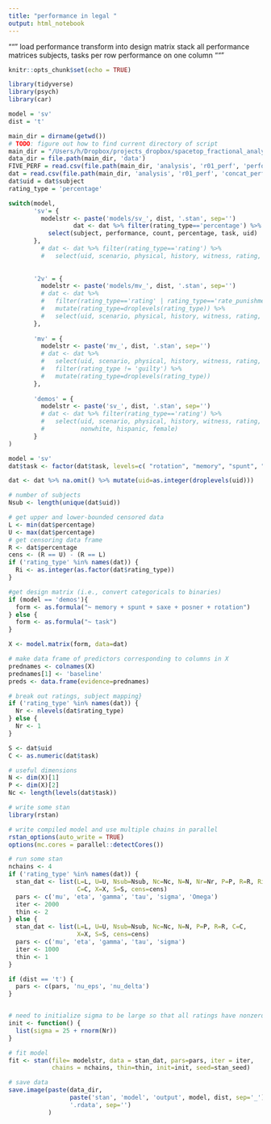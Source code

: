 ```yaml
---
title: "performance in legal "
output: html_notebook
---
```


"""
load performance
transform into design matrix
stack all performance matrices
subjects, tasks per row
performance on one column
"""
```r
knitr::opts_chunk$set(echo = TRUE)
```

```r
library(tidyverse)
library(psych)
library(car)

```

```r
model = 'sv'
dist = 't'

```

```r
main_dir = dirname(getwd())
# TODO: figure out how to find current directory of script
main_dir = "/Users/h/Dropbox/projects_dropbox/spacetop_fractional_analysis"
data_dir = file.path(main_dir, 'data')
FIVE_PERF = read.csv(file.path(main_dir, 'analysis', 'r01_perf', 'performance.csv'))
dat = read.csv(file.path(main_dir, 'analysis', 'r01_perf', 'concat_perf.csv'))
dat$uid = dat$subject
rating_type = 'percentage'
```

```r
switch(model, 
       'sv'= {
         modelstr <- paste('models/sv_', dist, '.stan', sep='')
                  dat <- dat %>% filter(rating_type=='percentage') %>% 
           select(subject, performance, count, percentage, task, uid)
       },
         # dat <- dat %>% filter(rating_type=='rating') %>% 
         #   select(uid, scenario, physical, history, witness, rating, group)
       
       
       '2v' = {
         modelstr <- paste('models/mv_', dist, '.stan', sep='')
         # dat <- dat %>% 
         #   filter(rating_type=='rating' | rating_type=='rate_punishment') %>% 
         #   mutate(rating_type=droplevels(rating_type)) %>%
         #   select(uid, scenario, physical, history, witness, rating, rating_type, group) 
       },
       
       'mv' = {
         modelstr <- paste('mv_', dist, '.stan', sep='')
         # dat <- dat %>% 
         #   select(uid, scenario, physical, history, witness, rating, rating_type, group) %>%
         #   filter(rating_type != 'guilty') %>%
         #   mutate(rating_type=droplevels(rating_type))
       },
       
       'demos' = {
         modelstr <- paste('sv_', dist, '.stan', sep='')
         # dat <- dat %>% filter(rating_type=='rating') %>% 
         #   select(uid, scenario, physical, history, witness, rating, group,
         #          nonwhite, hispanic, female)
       }
)

```

```r
model = 'sv'
dat$task <- factor(dat$task, levels=c( "rotation", "memory", "spunt", "saxe", "posner"))
```


```r
dat <- dat %>% na.omit() %>% mutate(uid=as.integer(droplevels(uid)))

```
```r
# number of subjects
Nsub <- length(unique(dat$uid))

# get upper and lower-bounded censored data
L <- min(dat$percentage)
U <- max(dat$percentage)
# get censoring data frame
R <- dat$percentage
cens <- (R == U) - (R == L)
if ('rating_type' %in% names(dat)) {
  Ri <- as.integer(as.factor(dat$rating_type))
}

#get design matrix (i.e., convert categoricals to binaries)
if (model == 'demos'){
  form <- as.formula("~ memory + spunt + saxe + posner + rotation")
} else {
  form <- as.formula("~ task")
}

X <- model.matrix(form, data=dat)
```


```r
# make data frame of predictors corresponding to columns in X
prednames <- colnames(X)
prednames[1] <- 'baseline'
preds <- data.frame(evidence=prednames)

```

```r
# break out ratings, subject mapping}
if ('rating_type' %in% names(dat)) {
  Nr <- nlevels(dat$rating_type) 
} else {
  Nr <- 1
}
```

```r
S <- dat$uid
C <- as.numeric(dat$task)

# useful dimensions
N <- dim(X)[1]
P <- dim(X)[2]
Nc <- length(levels(dat$task))
```


```r

# write some stan
library(rstan)

# write compiled model and use multiple chains in parallel
rstan_options(auto_write = TRUE)
options(mc.cores = parallel::detectCores())

# run some stan
nchains <- 4
if ('rating_type' %in% names(dat)) {
  stan_dat <- list(L=L, U=U, Nsub=Nsub, Nc=Nc, N=N, Nr=Nr, P=P, R=R, Ri=Ri,
                   C=C, X=X, S=S, cens=cens)
  pars <- c('mu', 'eta', 'gamma', 'tau', 'sigma', 'Omega')
  iter <- 2000
  thin <- 2
} else {
  stan_dat <- list(L=L, U=U, Nsub=Nsub, Nc=Nc, N=N, P=P, R=R, C=C,
                   X=X, S=S, cens=cens)
  pars <- c('mu', 'eta', 'gamma', 'tau', 'sigma')
  iter <- 1000
  thin <- 1
}

if (dist == 't') {
  pars <- c(pars, 'nu_eps', 'nu_delta')
}


# need to initialize sigma to be large so that all ratings have nonzero probability
init <- function() {
  list(sigma = 25 + rnorm(Nr))
}

```
```r
# fit model
fit <- stan(file= modelstr, data = stan_dat, pars=pars, iter = iter, 
            chains = nchains, thin=thin, init=init, seed=stan_seed)

# save data
save.image(paste(data_dir, 
                 paste('stan', 'model', 'output', model, dist, sep='_'), 
                 '.rdata', sep='')
           )
```

